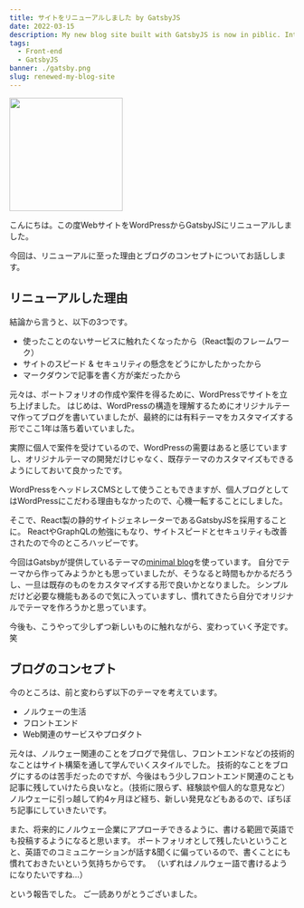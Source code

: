 ```yaml
---
title: サイトをリニューアルしました by GatsbyJS
date: 2022-03-15
description: My new blog site built with GatsbyJS is now in piblic. Introducting 3 reasons why I changed the site from WordPress to GatsbyJS.
tags:
  - Front-end
  - GatsbyJS
banner: ./gatsby.png
slug: renewed-my-blog-site
---
```

<img src="https://cdn.jsdelivr.net/gh/devicons/devicon/icons/gatsby/gatsby-original.svg" width="200" height="auto" />

こんにちは。この度WebサイトをWordPressからGatsbyJSにリニューアルしました。

今回は、リニューアルに至った理由とブログのコンセプトについてお話しします。

## リニューアルした理由
結論から言うと、以下の3つです。
- 使ったことのないサービスに触れたくなったから（React製のフレームワーク）
- サイトのスピード & セキュリティの懸念をどうにかしたかったから
- マークダウンで記事を書く方が楽だったから

元々は、ポートフォリオの作成や案件を得るために、WordPressでサイトを立ち上げました。
はじめは、WordPressの構造を理解するためにオリジナルテーマ作ってブログを書いていましたが、最終的には有料テーマをカスタマイズする形でここ1年は落ち着いていました。

実際に個人で案件を受けているので、WordPressの需要はあると感じていますし、オリジナルテーマの開発だけじゃなく、既存テーマのカスタマイズもできるようにしておいて良かったです。

WordPressをヘッドレスCMSとして使うこともできますが、個人ブログとしてはWordPressにこだわる理由もなかったので、心機一転することにしました。

そこで、React製の静的サイトジェネレーターであるGatsbyJSを採用することに。
ReactやGraphQLの勉強にもなり、サイトスピードとセキュリティも改善されたので今のところハッピーです。

今回はGatsbyが提供しているテーマの[minimal blog](https://github.com/LekoArts/gatsby-themes/tree/main/themes/gatsby-theme-minimal-blog)を使っています。
自分でテーマから作ってみようかとも思っていましたが、そうなると時間もかかるだろうし、一旦は既存のものをカスタマイズする形で良いかとなりました。
シンプルだけど必要な機能もあるので気に入っていますし、慣れてきたら自分でオリジナルでテーマを作ろうかと思っています。

今後も、こうやって少しずつ新しいものに触れながら、変わっていく予定です。笑

## ブログのコンセプト

今のところは、前と変わらず以下のテーマを考えています。
- ノルウェーの生活
- フロントエンド
- Web関連のサービスやプロダクト

元々は、ノルウェー関連のことをブログで発信し、フロントエンドなどの技術的なことはサイト構築を通して学んでいくスタイルでした。
技術的なことをブログにするのは苦手だったのですが、今後はもう少しフロントエンド関連のことも記事に残していけたら良いなと。（技術に限らず、経験談や個人的な意見など）
ノルウェーに引っ越して約4ヶ月ほど経ち、新しい発見などもあるので、ぼちぼち記事にしていきたいです。

また、将来的にノルウェー企業にアプローチできるように、書ける範囲で英語でも投稿するようになると思います。
ポートフォリオとして残したいということと、英語でのコミュニケーションが話す&聞くに偏っているので、書くことにも慣れておきたいという気持ちからです。
（いずれはノルウェー語で書けるようになりたいですね…）

という報告でした。
ご一読ありがとうございました。